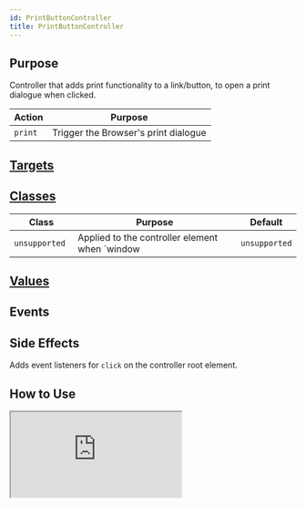 ```yaml
---
id: PrintButtonController
title: PrintButtonController
---
```




## Purpose

Controller that adds print functionality to a link/button, to open a print dialogue when clicked.

| Action  | Purpose                              |
|---------|--------------------------------------|
| `print` | Trigger the Browser's print dialogue |


## [Targets](https://stimulus.hotwire.dev/reference/targets)
<NoTargets/>

## [Classes](https://stimulus.hotwire.dev/reference/classes)

| Class          | Purpose                                        | Default       |
|----------------|------------------------------------------------|---------------|
| `unsupported ` | Applied to the controller element when `window | `unsupported` |

## [Values](https://stimulus.hotwire.dev/reference/values)
<NoValues/>

## Events
<NoEvents/>

## Side Effects

Adds event listeners for `click` on the controller root element.


## How to Use

<iframe
  src="https://stimulus-library.netlify.app/controllers/print_button_controller.html"
  style={{width: "100%", height: "500px", border: "0", borderRadius: "4px", overflow: "hidden"}}
  sandbox="allow-forms allow-modals allow-popups allow-presentation allow-same-origin allow-scripts"
/>

